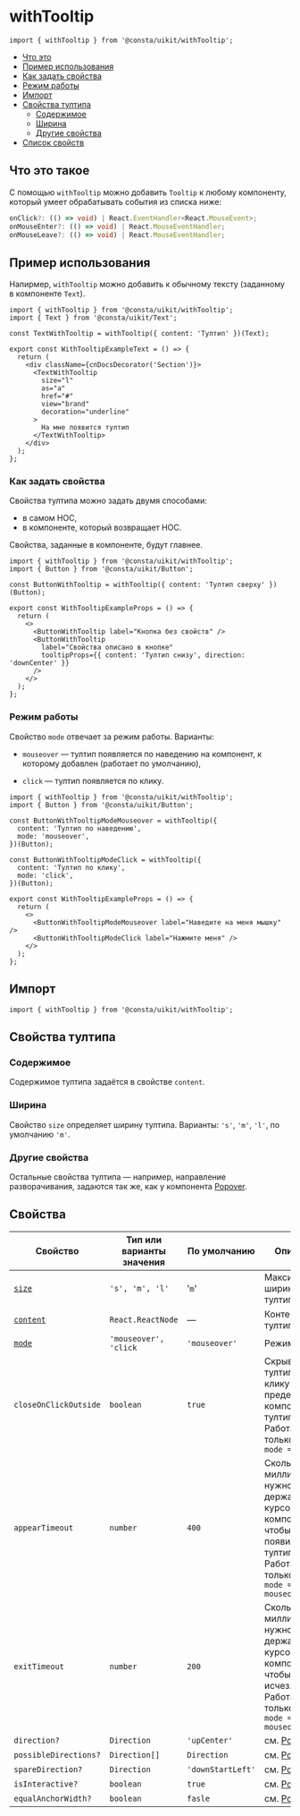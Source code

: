 
# withTooltip

```tsx
import { withTooltip } from '@consta/uikit/withTooltip';
```

<MdxMeu>

- [Что это](#что-это-такое)
- [Пример использования](#пример-использования)
- [Как задать свойства](#как-задать-свойства)
- [Режим работы](#режим-работы)
- [Импорт](#импорт)
- [Свойства тултипа](#свойства-тултипа)
  - [Содержимое](#содержимое)
  - [Ширина](#ширина)
  - [Другие свойства](#другие-свойства)
- [Список свойств](#список-свойств)

</MdxMeu>

## Что это такое

C помощью `withTooltip` можно добавить `Tooltip` к любому компоненту,
который умеет обрабатывать события из списка ниже:

```ts
onClick?: (() => void) | React.EventHandler<React.MouseEvent>;
onMouseEnter?: (() => void) | React.MouseEventHandler;
onMouseLeave?: (() => void) | React.MouseEventHandler;
```

## Пример использования

Напирмер, `withTooltip` можно добавить к обычному тексту (заданному в компоненте `Text`).

```tsx
import { withTooltip } from '@consta/uikit/withTooltip';
import { Text } from '@consta/uikit/Text';

const TextWithTooltip = withTooltip({ content: 'Тултип' })(Text);

export const WithTooltipExampleText = () => {
  return (
    <div className={cnDocsDecorator('Section')}>
      <TextWithTooltip
        size="l"
        as="a"
        href="#"
        view="brand"
        decoration="underline"
      >
        На мне появится тултип
      </TextWithTooltip>
    </div>
  );
};
```

<WithTooltipExampleText />

### Как задать свойства

Свойства тултипа можно задать двумя способами:

- в самом HOC,
- в компоненте, который возвращает HOC.

Свойства, заданные в компоненте, будут главнее.

```tsx
import { withTooltip } from '@consta/uikit/withTooltip';
import { Button } from '@consta/uikit/Button';

const ButtonWithTooltip = withTooltip({ content: 'Тултип сверху' })(Button);

export const WithTooltipExampleProps = () => {
  return (
    <>
      <ButtonWithTooltip label="Кнопка без свойств" />
      <ButtonWithTooltip
        label="Свойства описано в кнопке"
        tooltipProps={{ content: 'Тултип снизу', direction: 'downCenter' }}
      />
    </>
  );
};
```

<WithTooltipExampleProps />

### Режим работы

Свойство `mode` отвечает за режим работы. Варианты:

- `mouseover` — тултип появляется по наведению на компонент, к которому добавлен (работает по умолчанию),

- `click` — тултип появляется по клику.

```tsx
import { withTooltip } from '@consta/uikit/withTooltip';
import { Button } from '@consta/uikit/Button';

const ButtonWithTooltipModeMouseover = withTooltip({
  content: 'Тултип по наведению',
  mode: 'mouseover',
})(Button);

const ButtonWithTooltipModeClick = withTooltip({
  content: 'Тултип по клику',
  mode: 'click',
})(Button);

export const WithTooltipExampleProps = () => {
  return (
    <>
      <ButtonWithTooltipModeMouseover label="Наведите на меня мышку" />
      <ButtonWithTooltipModeClick label="Нажмите меня" />
    </>
  );
};
```

<WithTooltipExampleMode />

## Импорт

```tsx
import { withTooltip } from '@consta/uikit/withTooltip';
```

## Свойства тултипа

### Содержимое

Содержимое тултипа задаётся в свойстве `content`.

### Ширина

Свойство `size` определяет ширину тултипа. Варианты: `'s'`, `'m'`, `'l'`, по умолчанию `'m'`.

<WithTooltipExampleSize />

### Другие свойства

Остальные свойства тултипа — например, направление разворачивания, задаются так же, как у компонента [Popover](?path=/docs/components-popover--popover-positioned-by-coords-story).

## Свойства

| Свойство                 | Тип или варианты значения | По умолчанию      | Описание                                                                                                              |
| ------------------------ | ------------------------- | ----------------- | --------------------------------------------------------------------------------------------------------------------- |
| [`size`](#ширина)        | `'s', 'm', 'l'`           | '`m`'             | Максимальная ширина тултипа                                                                                           |
| [`content`](#содержимое) | `React.ReactNode`         | —                 | Контент тултипа                                                                                                       |
| [`mode`](#режим-работы)  | `'mouseover', 'click`     | `'mouseover'`     | Режим работы                                                                                                          |
| `closeOnClickOutside`    | `boolean`                 | `true`            | Скрывает тултип по клику за пределами компонента и тултипа. Работает только при `mode = click`                        |
| `appearTimeout`          | `number`                  | `400`             | Сколько миллисекунд нужно держать курсор на компоненте, чтобы появился тултип. Работает только при `mode = mouseover` |
| `exitTimeout`            | `number`                  | `200`             | Сколько миллисекунд нужно держать курсор на компоненте, чтобы тултип исчез. Работает только при `mode = mouseover`    |
| `direction?`             | `Direction`               | `'upCenter'`      | см. [Popover](?path=/docs/components-popover--popover-positioned-by-coords-story)                                     |
| `possibleDirections?`    | `Direction[]`             | `Direction`       | см. [Popover](?path=/docs/components-popover--popover-positioned-by-coords-story)                                     |
| `spareDirection?`        | `Direction`               | `'downStartLeft'` | см. [Popover](?path=/docs/components-popover--popover-positioned-by-coords-story)                                     |
| `isInteractive?`         | `boolean`                 | `true`            | см. [Popover](?path=/docs/components-popover--popover-positioned-by-coords-story)                                     |
| `equalAnchorWidth?`      | `boolean`                 | `fasle`           | см. [Popover](?path=/docs/components-popover--popover-positioned-by-coords-story)                                     |
